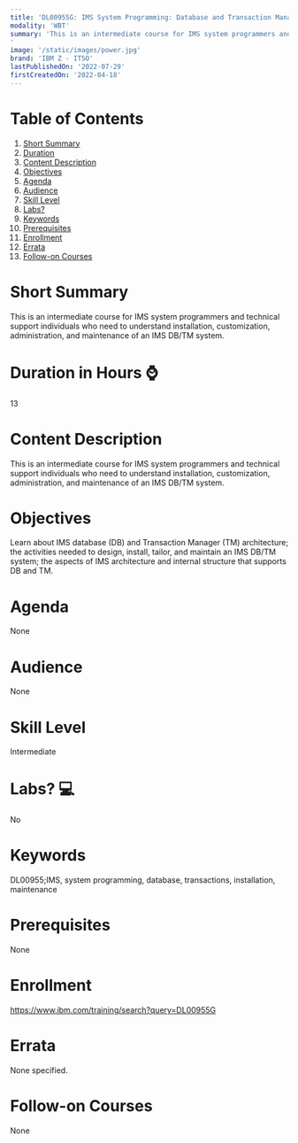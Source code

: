 ```yaml
---
title: 'DL00955G: IMS System Programming: Database and Transaction Management'
modality: 'WBT'
summary: 'This is an intermediate course for IMS system programmers and technical support individuals who need to understand installation, customization, administration, and maintenance of an IMS DB/TM system.
'
image: '/static/images/power.jpg'
brand: 'IBM Z - ITSO'
lastPublishedOn: '2022-07-29'
firstCreatedOn: '2022-04-18'
---
```

# Table of Contents
1.  [Short Summary](#short-summary)
2.  [Duration](#duration-in-hours-)
3.  [Content Description](#content-description)
4.  [Objectives](#objectives)
5.  [Agenda](#agenda)
6.  [Audience](#audience)
7.  [Skill Level](#skill-level)
8.  [Labs?](#labs-)
9.  [Keywords](#keywords)
10. [Prerequisites](#prerequisites)
11. [Enrollment](#enrollment)
12. [Errata](#errata)
13. [Follow-on Courses](#follow-on-courses)

# Short Summary
This is an intermediate course for IMS system programmers and technical support individuals who need to understand installation, customization, administration, and maintenance of an IMS DB/TM system.


# Duration in Hours ⌚
13

# Content Description
This is an intermediate course for IMS system programmers and technical support individuals who need to understand installation, customization, administration, and maintenance of an IMS DB/TM system. 



# Objectives
Learn about IMS database (DB) and Transaction Manager (TM) architecture; the activities needed to design, install, tailor, and maintain an IMS DB/TM system; the aspects of IMS architecture and internal structure that supports DB and TM.

# Agenda
None

# Audience
None

# Skill Level
Intermediate        

# Labs? 💻
No

# Keywords
DL00955;IMS, system programming, database, transactions, installation, maintenance


# Prerequisites
None

# Enrollment
https://www.ibm.com/training/search?query=DL00955G

# Errata
None specified.

# Follow-on Courses
None

